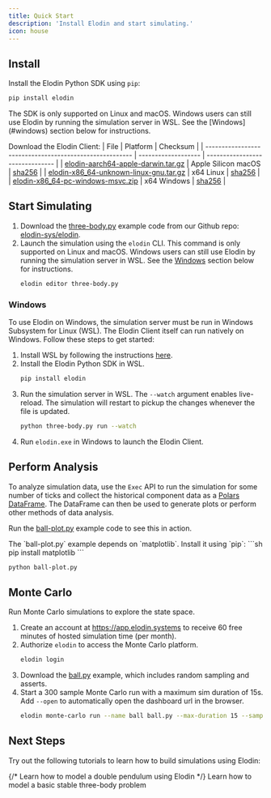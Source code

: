 ```yaml
---
title: Quick Start
description: 'Install Elodin and start simulating.'
icon: house
---
```

## Install

Install the Elodin Python SDK using `pip`:
```sh
pip install elodin
```

<Warning>
The SDK is only supported on Linux and macOS. Windows users can still use Elodin by running the simulation server in WSL. See the [Windows](#windows) section below for instructions.
</Warning>

Download the Elodin Client:
| File                                                    | Platform            | Checksum                        |
| ------------------------------------------------------- | ------------------- | ------------------------------- |
| [elodin-aarch64-apple-darwin.tar.gz][elodin-macos]      | Apple Silicon macOS | [sha256][elodin-macos-sha256]   |
| [elodin-x86_64-unknown-linux-gnu.tar.gz][elodin-linux]  | x64 Linux           | [sha256][elodin-linux-sha256]   |
| [elodin-x86_64-pc-windows-msvc.zip][elodin-windows]     | x64 Windows         | [sha256][elodin-windows-sha256] |

[elodin-macos]: https://storage.googleapis.com/elodin-releases/latest/elodin-aarch64-apple-darwin.tar.gz
[elodin-macos-sha256]: https://storage.googleapis.com/elodin-releases/latest/elodin-aarch64-apple-darwin.tar.gz.sha256
[elodin-linux]: https://storage.googleapis.com/elodin-releases/latest/elodin-x86_64-unknown-linux-gnu.tar.gz
[elodin-linux-sha256]: https://storage.googleapis.com/elodin-releases/latest/elodin-x86_64-unknown-linux-gnu.tar.gz.sha256
[elodin-windows]: https://storage.googleapis.com/elodin-releases/latest/elodin-x86_64-pc-windows-msvc.zip
[elodin-windows-sha256]: https://storage.googleapis.com/elodin-releases/latest/elodin-x86_64-pc-windows-msvc.zip.sha256

## Start Simulating

1. Download the [three-body.py] example code from our Github repo: [elodin-sys/elodin].
2. Launch the simulation using the `elodin` CLI.
    <Warning>
    This command is only supported on Linux and macOS. Windows users can still use Elodin by running the simulation server in WSL. See the [Windows](#windows) section below for instructions.
    </Warning>
    ```sh
    elodin editor three-body.py
    ```

### Windows

To use Elodin on Windows, the simulation server must be run in Windows Subsystem for Linux (WSL). The Elodin Client itself can run natively on Windows. Follow these steps to get started:

1. Install WSL by following the instructions [here](https://docs.microsoft.com/en-us/windows/wsl/install).
2. Install the Elodin Python SDK in WSL.
    ```sh
    pip install elodin
    ```
2. Run the simulation server in WSL.
    <Note>The `--watch` argument enables live-reload. The simulation will restart to pickup the changes whenever the file is updated.</Note>
    ```sh
    python three-body.py run --watch
    ```
3. Run `elodin.exe` in Windows to launch the Elodin Client.

[elodin-sys/elodin]: https://github.com/elodin-sys/elodin
[three-body.py]: https://raw.githubusercontent.com/elodin-sys/elodin/main/libs/nox-py/examples/three-body.py

## Perform Analysis

To analyze simulation data, use the `Exec` API to run the simulation for some number of ticks and collect the historical component data as a [Polars DataFrame].
The DataFrame can then be used to generate plots or perform other methods of data analysis.

Run the [ball-plot.py] example code to see this in action.

<Note>
The `ball-plot.py` example depends on `matplotlib`. Install it using `pip`:
```sh
pip install matplotlib
```
</Note>

```sh
python ball-plot.py
```

[Polars Dataframe]: https://docs.pola.rs/user-guide/concepts/data-structures/#dataframe
[ball-plot.py]: https://github.com/elodin-sys/elodin/blob/main/libs/nox-py/examples/ball-plot.py

## Monte Carlo

Run Monte Carlo simulations to explore the state space.

1. Create an account at https://app.elodin.systems to receive 60 free minutes of hosted simulation time (per month).
2. Authorize `elodin` to access the Monte Carlo platform.
    ```sh
    elodin login
    ```
3. Download the [ball.py] example, which includes random sampling and asserts.
4. Start a 300 sample Monte Carlo run with a maximum sim duration of 15s.
    <Note>Add `--open` to automatically open the dashboard url in the browser.</Note>
    ```sh
    elodin monte-carlo run --name ball ball.py --max-duration 15 --samples 300
    ```

[ball.py]: https://raw.githubusercontent.com/elodin-sys/elodin/main/libs/nox-py/examples/ball.py

## Next Steps

Try out the following tutorials to learn how to build simulations using Elodin:

<CardGroup cols={1}>
  {/* <Card
    title="Double Pendulum Tutorial"
    icon="tornado"
    href="tutorial/double-pend"
  >
  Learn how to model a double pendulum using Elodin
  </Card> */}
  <Card
    title="Three-Body Problem"
    icon="solar-system"
    href="tutorial/3-body"
  >
  Learn how to model a basic stable three-body problem
  </Card>
</CardGroup>
